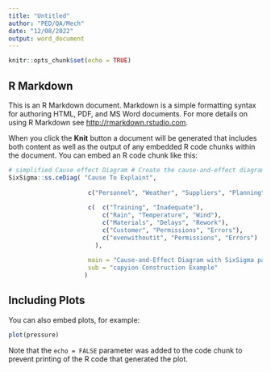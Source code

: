 ```yaml
---
title: "Untitled"
author: "PED/QA/Mech"
date: "12/08/2022"
output: word_document
---
```


```r
knitr::opts_chunk$set(echo = TRUE)
```

## R Markdown

This is an R Markdown document. Markdown is a simple formatting syntax for authoring HTML, PDF, and MS Word documents. For more details on using R Markdown see <http://rmarkdown.rstudio.com>.

When you click the **Knit** button a document will be generated that includes both content as well as the output of any embedded R code chunks within the document. You can embed an R code chunk like this:

```r
# simplified Cause effect Diagram # Create the cause-and-effect diagram
SixSigma::ss.ceDiag( "Cause To Explaint",
                     
                      c("Personnel", "Weather", "Suppliers", "Planning", "testingdata"),
                      
                      c(  c("Training", "Inadequate"), 
                          c("Rain", "Temperature", "Wind"), 
                          c("Materials", "Delays", "Rework"), 
                          c("Customer", "Permissions", "Errors"), 
                          c("evenwithoutit", "Permissions", "Errors") 
                        ),
                        
                      main = "Cause-and-Effect Diagram with SixSigma package)",
                      sub = "capyion Construction Example"
                     )
```

## Including Plots

You can also embed plots, for example:

```r
plot(pressure)
```

Note that the `echo = FALSE` parameter was added to the code chunk to prevent printing of the R code that generated the plot.
